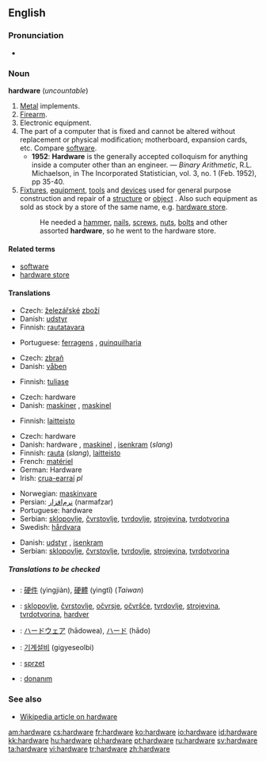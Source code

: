 ==English==

===Pronunciation===
*{{audio|en-us-hardware.ogg|Audio (US)}}

===Noun===
'''hardware''' (''uncountable'')

# [[Metal]] implements.
# [[Firearm]].
# Electronic equipment.
# The part of a computer that is fixed and cannot be altered without replacement or physical modification; motherboard, expansion cards, etc.  Compare [[software]].
#* '''1952''': '''Hardware''' is the generally accepted colloquism for anything inside a computer other than an engineer. &mdash; ''Binary Arithmetic'', R.L. Michaelson, in The Incorporated Statistician, vol. 3, no. 1 (Feb. 1952), pp 35-40.
# [[fixture|Fixtures]], [[equipment]], [[tool|tools]] and [[device|devices]] used for general purpose construction and repair of a [[structure]] or [[object]] .  Also such equipment as sold as stock by a store of the same name, e.g. [[hardware store]].
#:He needed a [[hammer]], [[nail]]s, [[screw]]s, [[nut]]s, [[bolt]]s and other assorted '''hardware''', so he went to the hardware store.

====Related terms====
*[[software]]
*[[hardware store]]

====Translations====
{{trans-top|Metal implements}}
*Czech: [[železářství|železářské]] [[zboží]] {{n}}
*Danish: [[udstyr]] {{n}}
*Finnish: [[rautatavara]]
{{trans-mid}}
*Portuguese: [[ferragens]] {{f}}, [[quinquilharia]] {{f}}
{{trans-bottom}}

{{trans-top|Firearm}}
*Czech: [[zbraň]] {{f}}
*Danish: [[våben]] {{n}}
{{trans-mid}}
*Finnish: [[tuliase]]
{{trans-bottom}}

{{trans-top|Electronic equipment}}
*Czech: hardware {{m}}
*Danish: [[maskine]]r {{p}}, [[maskinel]] {{n}}
{{trans-mid}}
*Finnish: [[laitteisto]]
{{trans-bottom}}

{{trans-top|The part of a computer that is fixed and cannot be altered without replacement or physical modification}}
*Czech: hardware {{m}}
*Danish: hardware {{c}}, [[maskinel]] {{n}}, [[isenkram]] (''slang'')
*Finnish: [[rauta]] (''slang''), [[laitteisto]]
*French: [[matériel]] {{m}}
*German: Hardware {{f}}
*Irish: [[crua-earraí]] {{m}} ''pl''
{{trans-mid}}
*Norwegian: [[maskinvare]] {{m}}
*Persian: [[نرم‌افزار]] (narmafzar)
*Portuguese: hardware {{m}}
*Serbian: [[sklopovlje]], [[čvrstovlje]], [[tvrdovlje]], [[strojevina]], [[tvrdotvorina]]
*Swedish: [[hårdvara]] {{c}}
{{trans-bottom}}

{{trans-top|Fixtures, equipment, tools and devices used for general purpose construction and repair of a structure or object}}
*Danish: [[udstyr]] {{n}}, [[isenkram]] {{n}}
*Serbian: [[sklopovlje]], [[čvrstovlje]], [[tvrdovlje]], [[strojevina]], [[tvrdotvorina]]
{{trans-mid}}
{{trans-bottom}}

=====Translations to be checked=====
{{checktrans}}
{{top}}
*{{ttbc|Chinese}}: [[硬件]] (yìngjiàn), [[硬體]] (yìngtǐ) (''Taiwan'')
*{{ttbc|Croatian}}: [[sklopovlje]], [[čvrstovlje]], [[očvrsje]], [[očvršće]], [[tvrdovlje]], [[strojevina]], [[tvrdotvorina]], [[hardver]]
*{{ttbc|Japanese}}: [[ハードウェア]] (hādowea), [[ハード]] (hādo)
{{mid}}
*{{ttbc|Korean}}: [[기계설비]] (gigyeseolbi)
*{{ttbc|Polish}}: [[sprzet]]
*{{ttbc|Turkish}}: [[donanım]]
{{bottom}}

===See also===
*[[w:Hardware|Wikipedia article on hardware]]

[[am:hardware]]
[[cs:hardware]]
[[fr:hardware]]
[[ko:hardware]]
[[io:hardware]]
[[id:hardware]]
[[kk:hardware]]
[[hu:hardware]]
[[pl:hardware]]
[[pt:hardware]]
[[ru:hardware]]
[[sv:hardware]]
[[ta:hardware]]
[[vi:hardware]]
[[tr:hardware]]
[[zh:hardware]]